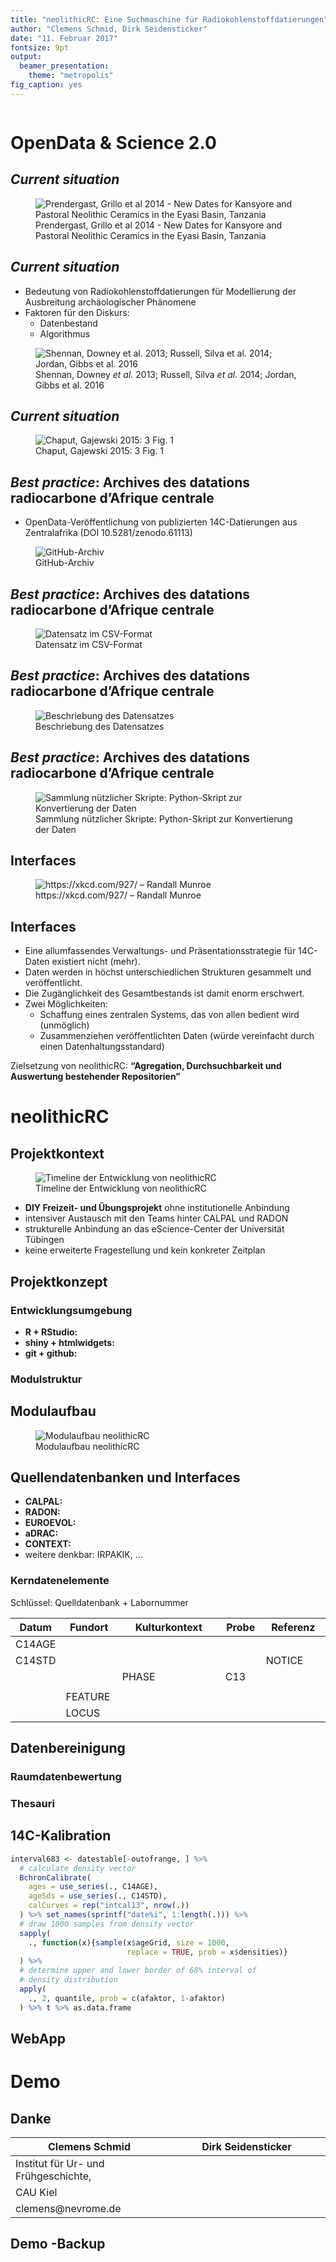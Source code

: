```yaml
---
title: "neolithicRC: Eine Suchmaschine für Radiokohlenstoffdatierungen"
author: "Clemens Schmid, Dirk Seidensticker"
date: "11. Februar 2017"
fontsize: 9pt
output:
  beamer_presentation:
    theme: "metropolis"
fig_caption: yes
---
```


```r

```

# OpenData & Science 2.0

## *Current situation*

![Prendergast, Grillo et al 2014 - New Dates for Kansyore and Pastoral Neolithic Ceramics in the Eyasi Basin, Tanzania](../images/Prendergast2014_90-91.png)

## *Current situation*

- Bedeutung von Radiokohlenstoffdatierungen für Modellierung der Ausbreitung archäologischer Phänomene
- Faktoren für den Diskurs:
    - Datenbestand
    - Algorithmus

![Shennan, Downey *et al.* 2013; Russell, Silva *et al.* 2014; Jordan, Gibbs et al. 2016](../images/literature_selection.png)

## *Current situation*

![Chaput, Gajewski 2015: 3 Fig. 1](../images/Chaput2015_3Fig1.png)

## *Best practice*: Archives des datations radiocarbone d'Afrique centrale

* OpenData-Veröffentlichung von publizierten 14C-Datierungen aus Zentralafrika (DOI 10.5281/zenodo.61113)

![GitHub-Archiv](../images/aDRAC_1_2017-01-20_13-20-55.png)

## *Best practice*: Archives des datations radiocarbone d'Afrique centrale

![Datensatz im CSV-Format](../images/aDRAC_2_2017-01-20_13-21-34.png)

## *Best practice*: Archives des datations radiocarbone d'Afrique centrale

![Beschriebung des Datensatzes](../images/aDRAC_4_2017-01-20_13-22-19.png)

## *Best practice*: Archives des datations radiocarbone d'Afrique centrale

![Sammlung nützlicher Skripte: Python-Skript zur Konvertierung der Daten](../images/aDRAC_5_2017-01-20_13-23-36.png)

## Interfaces

![https://xkcd.com/927/ -- Randall Munroe](http://imgs.xkcd.com/comics/standards.png "xkcd: Standards")

## Interfaces

[//]: # (Das sind Eckpunkte, die ich gerne gesagt haben würde, die aber besser in deinen Part passen, Dirk.)

- Eine allumfassendes Verwaltungs- und Präsentationsstrategie für 14C-Daten existiert nicht (mehr).
- Daten werden in höchst unterschiedlichen Strukturen gesammelt und veröffentlicht. 
- Die Zugänglichkeit des Gesamtbestands ist damit enorm erschwert.
- Zwei Möglichkeiten: 
    - Schaffung eines zentralen Systems, das von allen bedient wird (unmöglich)
    - Zusammenziehen veröffentlichten Daten (würde vereinfacht durch einen Datenhaltungsstandard)

Zielsetzung von neolithicRC: **"Agregation, Durchsuchbarkeit und Auswertung bestehender Repositorien"**

# neolithicRC

## Projektkontext

![Timeline der Entwicklung von neolithicRC](../images/smartart2.png)

- **DIY Freizeit- und Übungsprojekt** ohne institutionelle Anbindung
- intensiver Austausch mit den Teams hinter CALPAL und RADON
- strukturelle Anbindung an das eScience-Center der Universität Tübingen
- keine erweiterte Fragestellung und kein konkreter Zeitplan

## Projektkonzept

### Entwicklungsumgebung 

- **R + RStudio:** 
- **shiny + htmlwidgets:**
- **git + github:**

### Modulstruktur

## Modulaufbau

![Modulaufbau neolithicRC](../images/smartart1.png)

## Quellendatenbanken und Interfaces

- **CALPAL:**
- **RADON:**
- **EUROEVOL:**
- **aDRAC:**
- **CONTEXT:**
- weitere denkbar: IRPAKIK, ...

### Kerndatenelemente

Schlüssel: Quelldatenbank + Labornummer 

\setlength{\tabcolsep}{1pt}

| **Datum**           | **Fundort**            | **Kulturkontext**    | **Probe**             | **Referenz**           |
| -----               | -------                | -------------        | -----                 | --------               |
| C14AGE              | \color{red}{COUNTRY}   | \color{red}{CULTURE} | \color{red}{MATERIAL} | \color{red}{REFERENCE} |
| C14STD              | \color{red}{LONGITUDE} | \color{red}{PERIOD}  | \color{red}{SPECIES}  | NOTICE                 |
| \color{red}{CALAGE} | \color{red}{LATITUDE}  | PHASE                | C13                   |                        |
| \color{red}{CALSTD} | \color{red}{SITE}      |                      |                       |                        |
|                     | FEATURE                |                      |                       |                        |
|                     | LOCUS                  |                      |                       |                        |

## Datenbereinigung

### Raumdatenbewertung 

### Thesauri

## 14C-Kalibration

```r
interval683 <- datestable[-outofrange, ] %>%
  # calculate density vector
  BchronCalibrate(
    ages = use_series(., C14AGE),
    ageSds = use_series(., C14STD),
    calCurves = rep("intcal13", nrow(.))
  ) %>% set_names(sprintf("date%i", 1:length(.))) %>%
  # draw 1000 samples from density vector
  sapply(
    ., function(x){sample(x$ageGrid, size = 1000, 
                          replace = TRUE, prob = x$densities)}
  ) %>% 
  # determine upper and lower border of 68% interval of 
  # density distribution
  apply(
    ., 2, quantile, prob = c(afaktor, 1-afaktor)
  ) %>% t %>% as.data.frame
```

## WebApp 

# Demo

## Danke

|**Clemens Schmid**|**Dirk Seidensticker**|
|------------------------------------|------------------------------------|
|Institut für Ur- und Frühgeschichte,||
|CAU Kiel||
|clemens@nevrome.de||

## Demo -Backup